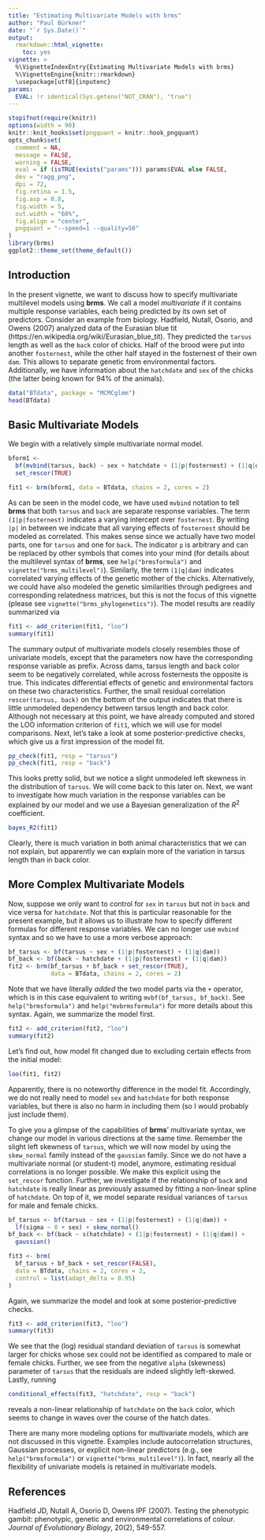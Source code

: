 ```yaml
---
title: "Estimating Multivariate Models with brms"
author: "Paul Bürkner"
date: "`r Sys.Date()`"
output:
  rmarkdown::html_vignette:
    toc: yes
vignette: >
  %\VignetteIndexEntry{Estimating Multivariate Models with brms}
  %\VignetteEngine{knitr::rmarkdown}
  \usepackage[utf8]{inputenc}
params:
  EVAL: !r identical(Sys.getenv("NOT_CRAN"), "true")
---
```


```r
stopifnot(require(knitr))
options(width = 90)
knitr::knit_hooks$set(pngquant = knitr::hook_pngquant)
opts_chunk$set(
  comment = NA,
  message = FALSE,
  warning = FALSE,
  eval = if (isTRUE(exists("params"))) params$EVAL else FALSE,
  dev = "ragg_png",
  dpi = 72,
  fig.retina = 1.5,
  fig.asp = 0.8,
  fig.width = 5,
  out.width = "60%",
  fig.align = "center",
  pngquant = "--speed=1 --quality=50"
)
library(brms)
ggplot2::theme_set(theme_default())
```

## Introduction

In the present vignette, we want to discuss how to specify multivariate multilevel models using **brms**. We call a model *multivariate* if it contains multiple response variables, each being predicted by its own set of predictors. Consider an example from biology. Hadfield, Nutall, Osorio, and Owens (2007) analyzed data of the Eurasian blue tit (https://en.wikipedia.org/wiki/Eurasian_blue_tit). They predicted the `tarsus` length as well as the `back` color of chicks. Half of the brood were put into another `fosternest`, while the other half stayed in the fosternest of their own `dam`. This allows to separate genetic from environmental factors. Additionally, we have information about the `hatchdate` and `sex` of the chicks (the latter being known for 94\% of the animals).

```r
data("BTdata", package = "MCMCglmm")
head(BTdata)
```

## Basic Multivariate Models

We begin with a relatively simple multivariate normal model.

```r
bform1 <- 
  bf(mvbind(tarsus, back) ~ sex + hatchdate + (1|p|fosternest) + (1|q|dam)) +
  set_rescor(TRUE)

fit1 <- brm(bform1, data = BTdata, chains = 2, cores = 2)
```

As can be seen in the model code, we have used `mvbind` notation to tell
**brms** that both `tarsus` and `back` are separate response variables. The term
`(1|p|fosternest)` indicates a varying intercept over `fosternest`. By writing
`|p|` in between we indicate that all varying effects of `fosternest` should be
modeled as correlated. This makes sense since we actually have two model parts,
one for `tarsus` and one for `back`. The indicator `p` is arbitrary and can be
replaced by other symbols that comes into your mind (for details about the
multilevel syntax of **brms**, see `help("brmsformula")` and
`vignette("brms_multilevel")`). Similarly, the term `(1|q|dam)` indicates
correlated varying effects of the genetic mother of the chicks. Alternatively,
we could have also modeled the genetic similarities through pedigrees and
corresponding relatedness matrices, but this is not the focus of this vignette
(please see `vignette("brms_phylogenetics")`). The model results are readily
summarized via

```r
fit1 <- add_criterion(fit1, "loo")
summary(fit1)
```

The summary output of multivariate models closely resembles those of univariate
models, except that the parameters now have the corresponding response variable
as prefix. Across dams, tarsus length and back color seem to be negatively
correlated, while across fosternests the opposite is true. This indicates
differential effects of genetic and environmental factors on these two
characteristics. Further, the small residual correlation `rescor(tarsus, back)`
on the bottom of the output indicates that there is little unmodeled dependency
between tarsus length and back color. Although not necessary at this point, we
have already computed and stored the LOO information criterion of `fit1`, which
we will use for model comparisons. Next, let's take a look at some
posterior-predictive checks, which give us a first impression of the model fit.

```r
pp_check(fit1, resp = "tarsus")
pp_check(fit1, resp = "back")
```

This looks pretty solid, but we notice a slight unmodeled left skewness in the
distribution of `tarsus`. We will come back to this later on. Next, we want to
investigate how much variation in the response variables can be explained by our
model and we use a Bayesian generalization of the $R^2$ coefficient.

```r
bayes_R2(fit1)
```

Clearly, there is much variation in both animal characteristics that we can not
explain, but apparently we can explain more of the variation in tarsus length
than in back color.

## More Complex Multivariate Models

Now, suppose we only want to control for `sex` in `tarsus` but not in `back` and
vice versa for `hatchdate`. Not that this is particular reasonable for the
present example, but it allows us to illustrate how to specify different
formulas for different response variables. We can no longer use `mvbind` syntax
and so we have to use a more verbose approach:

```r
bf_tarsus <- bf(tarsus ~ sex + (1|p|fosternest) + (1|q|dam))
bf_back <- bf(back ~ hatchdate + (1|p|fosternest) + (1|q|dam))
fit2 <- brm(bf_tarsus + bf_back + set_rescor(TRUE), 
            data = BTdata, chains = 2, cores = 2)
```

Note that we have literally *added* the two model parts via the `+` operator,
which is in this case equivalent to writing `mvbf(bf_tarsus, bf_back)`. See
`help("brmsformula")` and `help("mvbrmsformula")` for more details about this
syntax. Again, we summarize the model first.

```r
fit2 <- add_criterion(fit2, "loo")
summary(fit2)
```

Let's find out, how model fit changed due to excluding certain effects from the
initial model:

```r
loo(fit1, fit2)
```

Apparently, there is no noteworthy difference in the model fit. Accordingly, we
do not really need to model `sex` and `hatchdate` for both response variables,
but there is also no harm in including them (so I would probably just include
them).

To give you a glimpse of the capabilities of **brms**' multivariate syntax, we
change our model in various directions at the same time. Remember the slight
left skewness of `tarsus`, which we will now model by using the `skew_normal`
family instead of the `gaussian` family. Since we do not have a multivariate
normal (or student-t) model, anymore, estimating residual correlations is no
longer possible. We make this explicit using the `set_rescor` function. Further,
we investigate if the relationship of `back` and `hatchdate` is really linear as
previously assumed by fitting a non-linear spline of `hatchdate`. On top of it,
we model separate residual variances of `tarsus` for male and female chicks.

```r
bf_tarsus <- bf(tarsus ~ sex + (1|p|fosternest) + (1|q|dam)) +
  lf(sigma ~ 0 + sex) + skew_normal()
bf_back <- bf(back ~ s(hatchdate) + (1|p|fosternest) + (1|q|dam)) +
  gaussian()

fit3 <- brm(
  bf_tarsus + bf_back + set_rescor(FALSE),
  data = BTdata, chains = 2, cores = 2,
  control = list(adapt_delta = 0.95)
)
```

Again, we summarize the model and look at some posterior-predictive checks.

```r
fit3 <- add_criterion(fit3, "loo")
summary(fit3)
```

We see that the (log) residual standard deviation of `tarsus` is somewhat larger
for chicks whose sex could not be identified as compared to male or female
chicks. Further, we see from the negative `alpha` (skewness) parameter of
`tarsus` that the residuals are indeed slightly left-skewed. Lastly, running

```r
conditional_effects(fit3, "hatchdate", resp = "back")
```

reveals a non-linear relationship of `hatchdate` on the `back` color, which
seems to change in waves over the course of the hatch dates.

There are many more modeling options for multivariate models, which are not
discussed in this vignette. Examples include autocorrelation structures,
Gaussian processes, or explicit non-linear predictors (e.g., see
`help("brmsformula")` or `vignette("brms_multilevel")`). In fact, nearly all the
flexibility of univariate models is retained in multivariate models.

## References

Hadfield JD, Nutall A, Osorio D, Owens IPF (2007). Testing the phenotypic
gambit: phenotypic, genetic and environmental correlations of colour.
*Journal of Evolutionary Biology*, 20(2), 549-557.
